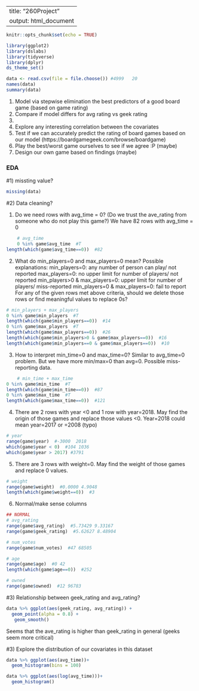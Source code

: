 ----
title: "260Project"
output: html_document
---

```r
knitr::opts_chunk$set(echo = TRUE)
```

```r
library(ggplot2)
library(dslabs)
library(tidyverse)
library(dplyr)
ds_theme_set()

data <- read.csv(file = file.choose()) #4999   20
names(data)
summary(data)
```

1.	Model via stepwise elimination the best predictors of a good board game (based on game rating)
2.	Compare if model differs for avg rating vs geek rating
3.	
4.	Explore any interesting correlation between the covariates
5.	Test if we can accurately predict the rating of board games based on our model (https://boardgamegeek.com/browse/boardgame)
6.	Play the best/worst game ourselves to see if we agree :P (maybe)
7.	Design our own game based on findings (maybe)


### EDA
#1) missting value?
```r
missing(data)
```
 
#2)  Data cleaning?

1. Do we need rows with avg_time = 0? (Do we trust the ave_rating from someone who do not play this game?) We have 82 rows with avg_time = 0
```r
	# avg_time
	0 %in% game$avg_time  #T
length(which(game$avg_time==0))  #82
```

2. What do min_players=0 and max_players=0 mean? Possible explanations: 
min_players=0: any number of person can play/ not reported
max_players=0: no upper limit for number of players/ not reported
min_players>0 & max_players=0: upper limit for number of players/ miss-reported
min_players=0 & max_players=0: fail to report
For any of the given rows met above criteria, should we delete those rows or find meaningful values to replace 0s?
```r
# min_players + max_players
0 %in% game$min_players  #T
length(which(game$min_players==0))  #14
0 %in% game$max_players  #T
length(which(game$max_players==0))  #26
length(which(game$min_players>0 & game$max_players==0))  #16
length(which(game$min_players==0 & game$max_players==0))  #10
```

3. How to interpret min_time=0 and max_time=0? Similar to avg_time=0 problem. But we have more min/max=0 than avg=0. Possible miss-reporting data.
```r
	# min_time + max_time
0 %in% game$min_time  #T
length(which(game$min_time==0))  #87
0 %in% game$max_time  #T
length(which(game$max_time==0))  #121
```

4. There are 2 rows with year <0 and 1 row with year=2018. May find the origin of those games and replace those values <0. Year=2018 could mean year=2017 or =2008 (typo)
```r
# year
range(game$year)  #-3000  2018
which(game$year < 0)  #104 1036
which(game$year > 2017) #3791
```

5. There are 3 rows with weight=0. May find the weight of those games and replace 0 values. 
```r
# weight
range(game$weight)  #0.0000 4.9048
length(which(game$weight==0))  #3
```

6. Normal/make sense columns
```r
## NORMAL
# avg_rating
range(game$avg_rating)  #5.73429 9.33167
range(game$geek_rating)  #5.62627 8.48904

# num_votes
range(game$num_votes)  #47 68505

# age
range(game$age)  #0 42
length(which(game$age==0))  #252

# owned
range(game$owned)  #12 96783
```



#3) Relationship between geek_rating and avg_rating?
```r
data %>% ggplot(aes(geek_rating, avg_rating)) +
  geom_point(alpha = 0.8) +
   geom_smooth()
```

Seems that the ave_rating is higher than geek_rating in general (geeks seem more critical)

#3) Explore the distribution of our covariates in this dataset
```r
data %>% ggplot(aes(avg_time))+
  geom_histogram(bins = 100) 
```


```r
data %>% ggplot(aes(log(avg_time)))+
  geom_histogram() 
```

